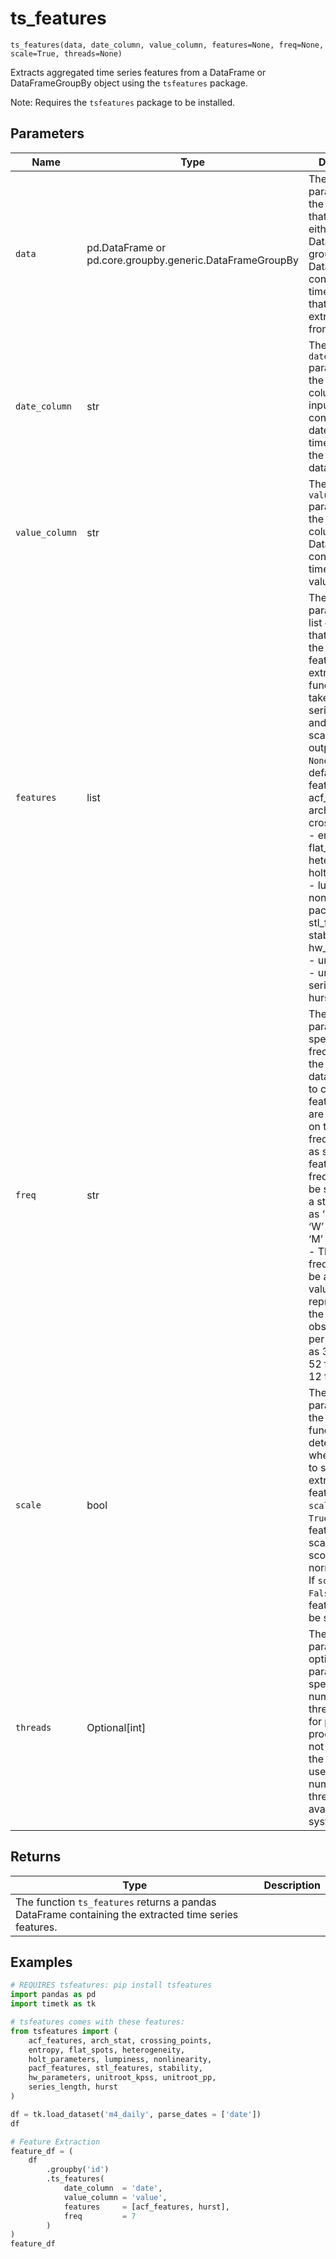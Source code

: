# ts_features { #timetk.ts_features }

`ts_features(data, date_column, value_column, features=None, freq=None, scale=True, threads=None)`

Extracts aggregated time series features from a DataFrame or DataFrameGroupBy object using the `tsfeatures` package.

Note: Requires the `tsfeatures` package to be installed.

## Parameters

| Name           | Type                                                     | Description                                                                                                                                                                                                                                                                                                                                                                                                                                                                                         | Default    |
|----------------|----------------------------------------------------------|-----------------------------------------------------------------------------------------------------------------------------------------------------------------------------------------------------------------------------------------------------------------------------------------------------------------------------------------------------------------------------------------------------------------------------------------------------------------------------------------------------|------------|
| `data`         | pd.DataFrame or pd.core.groupby.generic.DataFrameGroupBy | The `data` parameter is the input data that can be either a Pandas DataFrame or a grouped DataFrame. It contains the time series data that you want to extract features from.                                                                                                                                                                                                                                                                                                                       | _required_ |
| `date_column`  | str                                                      | The `date_column` parameter is the name of the column in the input data that contains the dates or timestamps of the time series data.                                                                                                                                                                                                                                                                                                                                                              | _required_ |
| `value_column` | str                                                      | The `value_column` parameter is the name of the column in the DataFrame that contains the time series values.                                                                                                                                                                                                                                                                                                                                                                                       | _required_ |
| `features`     | list                                                     | The `features` parameter is a list of functions that represent the time series features to be extracted. Each function should take a time series as input and return a scalar value as output.   When `None`, uses the default list of features: - acf_features - arch_stat  - crossing_points - entropy - flat_spots - heterogeneity - holt_parameters - lumpiness - nonlinearity - pacf_features - stl_features - stability - hw_parameters - unitroot_kpss - unitroot_pp - series_length - hurst | `None`     |
| `freq`         | str                                                      | The `freq` parameter specifies the frequency of the time series data. It is used to calculate features that are dependent on the frequency, such as seasonal features.   - The frequency can be specified as a string, such as 'D' for daily, 'W' for weekly, 'M' for monthly.  - The frequency can be a numeric value representing the number of observations per year, such as 365 for daily, 52 for weekly, 12 for monthly.                                                                      | `None`     |
| `scale`        | bool                                                     | The `scale` parameter in the `ts_features` function determines whether or not to scale the extracted features.  - If `scale` is set to `True`, the features will be scaled using z-score normalization.  - If `scale` is set to `False`, the features will not be scaled.                                                                                                                                                                                                                           | `True`     |
| `threads`      | Optional\[int\]                                          | The `threads` parameter is an optional parameter that specifies the number of threads to use for parallel processing. If not specified, the function will use the default number of threads available on the system.                                                                                                                                                                                                                                                                                | `None`     |

## Returns

| Type                                                                                                 | Description   |
|------------------------------------------------------------------------------------------------------|---------------|
| The function `ts_features` returns a pandas DataFrame containing the extracted time series features. |               |

## Examples

```python
# REQUIRES tsfeatures: pip install tsfeatures
import pandas as pd
import timetk as tk

# tsfeatures comes with these features:
from tsfeatures import (
    acf_features, arch_stat, crossing_points,
    entropy, flat_spots, heterogeneity,
    holt_parameters, lumpiness, nonlinearity,
    pacf_features, stl_features, stability,
    hw_parameters, unitroot_kpss, unitroot_pp,
    series_length, hurst
)

df = tk.load_dataset('m4_daily', parse_dates = ['date'])
df
```

```python
# Feature Extraction
feature_df = (
    df
        .groupby('id')
        .ts_features(    
            date_column  = 'date', 
            value_column = 'value',
            features     = [acf_features, hurst],
            freq         = 7
        )
) 
feature_df
```